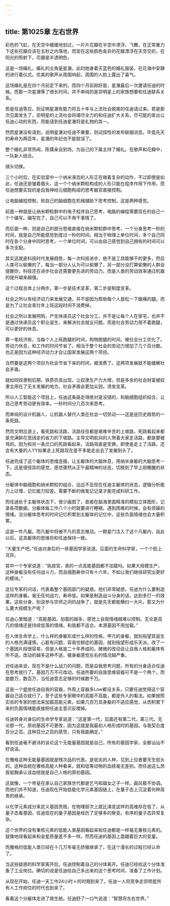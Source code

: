 ```yaml
---
---
---
```

title: 第1025章 左右世界
---



彩色的飞虹，在天空中缓缓地划过，一片片花瓣在半空中漂浮，飞舞，在正常重力下这些花瓣应该在五秒之内落地，而现在这些颜色各异的花瓣漂浮在天空交织，在阳光的照射下，花瓣是半透明色。

这是一场婚礼，婚礼的主角是星澈。此时她身着天蓝色的婚礼服装，在花海中安静的进行着仪式。优美的歌声从周围响起，周围的人脸上露出了喜气。

这场婚礼是在四个月前定下来的，而四个月前刚好是，星澈最后一次邀请任迪的时候。而那一次星澈等了很长时间，并不单纯的是崇明星上的家族想要和任迪联系关系。

若是任迪答应，则证明星澈有能力将五十年与上流社会脱离的任迪请过来。若是那次见面发生了，崇明星的上流社会将竭尽全力的和任迪扩大关系，尽可能的拿出让任迪心动的东西，而能请到任迪星澈将是礼物的其一。

然而星澈没有请到，说明星澈对任迪不重要，则试探性的发布联姻消息。毕竟先天的寿命为两百年，星澈的年纪也不能耽误了。

整个婚礼非常热闹，陈儒亲自到场，为自己的下属主持了婚礼。在歌声和花瓣中，一队新人结合。

镜头切换。

三个小时后，在实验室中一个纳米液态的人形正在做着复杂的动作，不过即使是如此，任迪还是皱着眉头，这一个个纳米颗粒构成的人形只能在程序作用下作用，而任迪想要实现的是自我神经元细胞构成的思考器官直接控制。

让电脑编程控制，和自己的脑细胞在机械辅助下思考控制，这是两种感觉。

前面一种就是让纳米颗粒群中的电子程序自己思考，电脑的编程需要现在的自己一个个编写。编写完了，自己可以不用干事情了。

而后面一种，则是自己的部分思维直接在纳米颗粒群中思考，一个分身思考一秒的时间，就是自己所能感觉到度过一秒的时间。相当于物理上单位时间，多个自己同时在各个分身中同时思考，一个单位时间，可以由自己感觉到自己拥有的时间可以多次支配。

其实这就是科技时代发展趋势，每一次科技进步，绝不是工具能够干的更多，然后人类可以偷懒的了，每当一部分人认为可以偷懒了，另一部分没打算偷懒的人群会提醒你，科技还在进步社会还需要更先进的劳动力。而是人类的劳动效率通过机器的提升越来越强。

这个过程总体上分两步。第一步是技术变革，第二步是制度变革。

社会之所以有经济动力来发展交通，并不是因为帮助每个人放松一下酸痛的腿。而是为了让社会青壮年上班这段时间不浪费掉。

社会之所以发展网购，产生快递员这个社会分工，并不是让每个人在家宅，也并不是通过快递员这个职业诞生，来解决社会就业问题。而是社会劳动力用不着跑腿，可以更好的休息。

算一笔经济账，当每个人上班跑腿的时间，购物跑腿的时间，被社会分工优化了。劳动力休息，和工作的时间节省了。相当于整个社会的劳动力增加了几个百分数。也正是因为这种经济动力才会让国家发展这两个项目。

当然要是这两个项目为社会节省下来的时间，被浪费了。这两项发展就不能缓解社会矛盾。

就如同奴隶制后期，铁质农具出现，让奴隶生产力大增，但是多余的社会财富被奴隶主用在了无关发展的地方。社会矛盾会更加尖锐。诱发变革。

所以人工智能这个项目上，任迪这条路走得绝对是没错的，和脑细胞组织结合，让自己思考劳动更有效率。一秒时间分几百次来思考。

而单纯的设计机器人，让机器人替代人类在社会一切劳动——这是逆历史趋势的一条死路。

然而文明岔道上，看死路和活路，活路往往都是艰难辛苦的上坡路，死路看起来都是充满鲜花宽阔走的省力的下坡路。主导文明航向的人带着大家走活路，都是要被骂的。因为和另一条岔口的死路看起来，活路简直是受罪。即使是走上了活路，还会有大量的人YY如果走上死路现在差不多能走出去了发展到头了。

任迪完成了这个躯体的思维连接。让主躯体的大脑休息，用纳米身躯的大脑思考一下。这是很怪异的感觉，感觉骤然从正午最精神的状态，切换到了早上刚睡醒的状态。

分躯体中脑细胞和纳米颗粒的组合，远远不及现在任迪主躯体的状态，逻辑分析能力上过慢，记忆能力较差。需要不断的做笔记记录才能完成科研工作。

而任迪处于主躯体状态下，很少画图了，直接在脑海里面精准的模拟立体图形，记录各项数据。分躯体每工作八个小时就要进行睡眠。遇到困难的时候，会有烦躁的情绪。当分躯体思考的时间记忆积累到主躯体的记忆中，这些负面情绪也会大量积累。

这是一件凡躯。而凡躯中将被不凡的意志推动。一颗星门注入了这个凡躯内，自此以后，这具躯体的思维将和任迪保持一致。

“大量生产吧。”任迪对身后的一排基因学家说道。后面的生命科学家，一个个脸上诧异。

其中一个专家说道：“执政官，真的一点高能基因都不加载吗。如果大规模生产，这种身躯没有任何战斗力，而且细胞寿命只有十六年。不如让我们继续研究出更好的模块。”

这位专家的问话，代表着整个基因部门的疑惑。他们非常疑惑，任迪为什么要制造这样的身躯。毫无任何战力，寿命低。如果是制造战斗分身的话，达到多打一的效果。这些分身，别说参与宗师之间的战争了，就是先天都能横扫一大片。那又为什么要大规模生产呢？

任迪心里暗道：“高能基因，加载的越多，感觉上自我情绪越难以控制。无论是高亢的情绪还是持续低落的情绪，和我都不适合。本源基因不用加载。”

在人体生命学上，什么样的身躯形成什么样的性格，甲亢的身躯，就别指望其诞生的人格充满谨慎。心脏有问题，容易忧郁症的基因，就别指望形成乐天派。改了一个基因片段很容易，但是人格是二十年养成的。微微的改动会让自我人格和躯体有所不适。改动的越多这种不适，被身躯感觉左右的情况越严重。

对任迪来说，现在不是什么战力的问题，而是自我思考问题，所有的分身适合任迪在思考就行了。基因万万不可改动，任迪所要的自我思维容器可不是一个两个，而是数万，数百万，当任迪意志足够的时候数千万。

这是一个盛放任迪自我的容器，外观上容器多Low都没关系，只要任迪觉得这个容器自己适合就行了。至于这些专家眼中的高能不高能，都是外人的看法。如果按照实验的专家的想法来加载高能元素，如果几百万具身躯的不适应感觉，从而积累下来的负面情绪能直接把任迪主意识反噬掉。

任迪转身对身后的生命学专家说道：“这是第一代，后面还有第二代，第三代。无论那一代，原初基因不可更改，因为这就是我最初人格形成时的基因。与我契合度百分之百。这种百分之百的感觉，只有我能确定。”

看到任迪毫不避讳的谈论这个无能量基因就是自己，所有的基因学家，全都讪讪不好说话。

在雅格这种无能量基因就是残次品的代表。是低劣的人种，见到上位者要天生低头的。这种血统在雅格高能人种看来，就和低等动物的血统毫无差别。而任迪这么昂首挺胸承认该血统就是自己人格的原初基因。

这就像，一个帝皇在承认自己家族世代都是乞丐和娼女之子一样。画风极不协调。而他们并不知道，任迪现在开始低能化学元素基因链上，在量子态上沉淀着何种高贵的继承。

以化学元素成分来定义基因贵贱，在物理层次上就比演变这样的高维存在低了。从量子态看基因，任迪现在的量子基因是经历了足够多的聚变。有序的量子态异常复杂。

这个世界的没有重核元素的低能人类基因看起来和任迪都是一样毫无重核元素的。就像地球看起来和金星质量差不多一样。然而任迪的基因上盘踞着巨大的变量。

而雅格的低能人类已经在十几万年毫无骄傲继承了，在这个漫长的过程已经认命了。

当这些疑惑的科学家离开后，任迪控制着自己的分体离开。任迪已经给这个分体准备了工业岗位。确切的说是任迪给自己多出来的这个思考时间，准备了工作计划。

从现在开始，任迪一天工作24小时＋的时期到来了。任迪一人将竞争走崇明星所有人工作岗位的时代也到来了。

看着这个分躯体走进了维生舱。任迪舒了一口气说道：“智慧将左右世界。”
